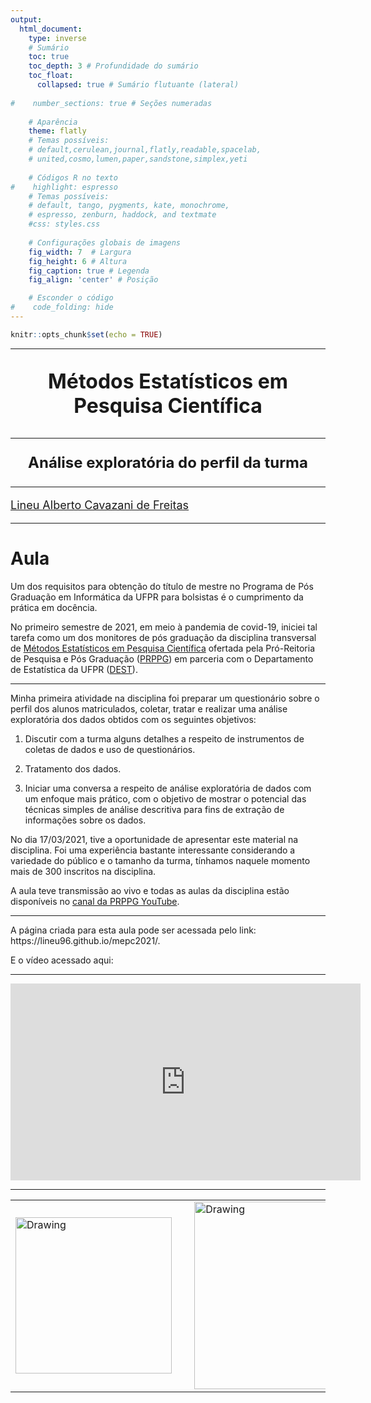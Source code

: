 ```yaml
---
output:
  html_document: 
    type: inverse
    # Sumário
    toc: true 
    toc_depth: 3 # Profundidade do sumário                   
    toc_float:                      
      collapsed: true # Sumário flutuante (lateral)
    
#    number_sections: true # Seções numeradas
    
    # Aparência
    theme: flatly
    # Temas possíveis:
    # default,cerulean,journal,flatly,readable,spacelab,
    # united,cosmo,lumen,paper,sandstone,simplex,yeti
    
    # Códigos R no texto
#    highlight: espresso
    # Temas possíveis:
    # default, tango, pygments, kate, monochrome, 
    # espresso, zenburn, haddock, and textmate
    #css: styles.css                
    
    # Configurações globais de imagens
    fig_width: 7  # Largura                  
    fig_height: 6 # Altura                  
    fig_caption: true # Legenda              
    fig_align: 'center' # Posição

    # Esconder o código
#    code_folding: hide 
---
```


```r
knitr::opts_chunk$set(echo = TRUE)
```

---

<center>
<font size="6"> 
<p align=”center”> <b> Métodos Estatísticos em Pesquisa Científica  </b> </center>
</font>
</center>

---

<center>
<font size="5"> 
<p align=”center”> <b> Análise exploratória do perfil da turma  </b> </center>
</font>
</center>

---

<font size="4"> 
<p align=”center”> [Lineu Alberto Cavazani de Freitas](https://lineu96.github.io/st/) </center>
</font> 

---

# Aula

Um dos requisitos para obtenção do título de mestre no Programa de Pós Graduação em Informática da UFPR para bolsistas é o cumprimento da prática em docência.

No primeiro semestre de 2021, em meio à pandemia de covid-19, iniciei tal tarefa como um dos monitores de pós graduação da disciplina transversal de [Métodos Estatísticos em Pesquisa Científica](http://www.prppg.ufpr.br/site/blog/2021/02/19/metodos-estatisticos-em-pesquisa-cientifica-2021-1-remota/) ofertada pela Pró-Reitoria de Pesquisa e Pós Graduação ([PRPPG](http://www.prppg.ufpr.br/site/)) em parceria com o Departamento de Estatística da UFPR ([DEST](http://www.est.ufpr.br/departamento.html)).

---

Minha primeira atividade na disciplina foi preparar um questionário sobre o perfil dos alunos matriculados, coletar, tratar e realizar uma análise exploratória dos dados obtidos com os seguintes objetivos:

1. Discutir com a turma alguns detalhes a respeito de instrumentos de coletas de dados e uso de questionários.

2. Tratamento dos dados.

3. Iniciar uma conversa a respeito de análise exploratória de dados com um enfoque mais prático, com o objetivo de mostrar o potencial das técnicas simples de análise descritiva para fins de extração de informações sobre os dados.

No dia 17/03/2021, tive a oportunidade de apresentar este material na disciplina. Foi uma experiência bastante interessante considerando a variedade do público e o tamanho da turma, tínhamos naquele momento mais de 300 inscritos na disciplina.

A aula teve transmissão ao vivo e todas as aulas da disciplina estão disponíveis no [canal da PRPPG YouTube](https://www.youtube.com/playlist?list=PLId4vyPr4QR3phOzEPh5Ism_O76Y9O_QU).

---

A página criada para esta aula pode ser acessada pelo link: https://lineu96.github.io/mepc2021/.

E o vídeo acessado aqui:

---

<center>
<iframe width="560" height="315" src="https://www.youtube.com/embed/0wyk6KUxtq0" frameborder="0" allow="accelerometer; autoplay; clipboard-write; encrypted-media; gyroscope; picture-in-picture" allowfullscreen></iframe>
</center>

---

<center>

<table><tr>

<td> <img src="img/dest-texto-2.png" alt="Drawing" style="width: 250px;"/> </td>

<td> &nbsp; &nbsp; &nbsp; &nbsp; &nbsp; &nbsp; </td>

<td> <img src="img/transversais.png" alt="Drawing" style="width: 300px;"/> </td>

<td> &nbsp; &nbsp; &nbsp; &nbsp; &nbsp; &nbsp; </td>

<td> <img src="img/ufpr-transparent-600px.png" alt="Drawing" style="width: 200px;"/> </td>

</center>


<div class="tocify-extend-page" data-unique="tocify-extend-page" style="height: 0;"></div>
